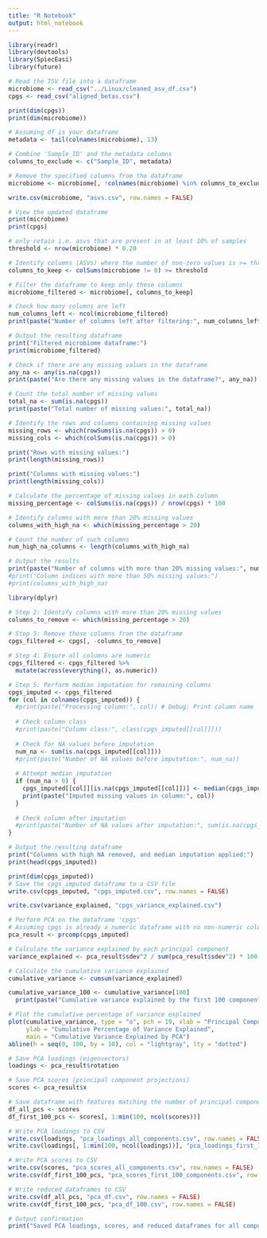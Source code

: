 ---
title: "R Notebook"
output: html_notebook
---


```{r}
library(readr)
library(devtools)
library(SpiecEasi)
library(future)

```

```{r}
# Read the TSV file into a dataframe
microbiome <- read_csv("../Linux/cleaned_asv_df.csv")
cpgs <- read_csv("aligned_betas.csv")


```


```{r}
print(dim(cpgs))
print(dim(microbiome))
```




```{r}
# Assuming df is your dataframe
metadata <- tail(colnames(microbiome), 13)

# Combine 'Sample_ID' and the metadata columns
columns_to_exclude <- c("Sample_ID", metadata)

# Remove the specified columns from the dataframe
microbiome <- microbiome[, !colnames(microbiome) %in% columns_to_exclude]

write.csv(microbiome, "asvs.csv", row.names = FALSE)

# View the updated dataframe
print(microbiome)
print(cpgs)

```


```{r}
# only retain i.e. asvs that are present in at least 10% of samples
threshold <- nrow(microbiome) * 0.20

# Identify columns (ASVs) where the number of non-zero values is >= threshold
columns_to_keep <- colSums(microbiome != 0) >= threshold

# Filter the dataframe to keep only these columns
microbiome_filtered <- microbiome[, columns_to_keep]

# Check how many columns are left
num_columns_left <- ncol(microbiome_filtered)
print(paste("Number of columns left after filtering:", num_columns_left))

# Output the resulting dataframe
print("Filtered microbiome dataframe:")
print(microbiome_filtered)

```






```{r}
# Check if there are any missing values in the dataframe
any_na <- any(is.na(cpgs))
print(paste("Are there any missing values in the dataframe?", any_na))

# Count the total number of missing values
total_na <- sum(is.na(cpgs))
print(paste("Total number of missing values:", total_na))

# Identify the rows and columns containing missing values
missing_rows <- which(rowSums(is.na(cpgs)) > 0)
missing_cols <- which(colSums(is.na(cpgs)) > 0)

print("Rows with missing values:")
print(length(missing_rows))

print("Columns with missing values:")
print(length(missing_cols))

# Calculate the percentage of missing values in each column
missing_percentage <- colSums(is.na(cpgs)) / nrow(cpgs) * 100

# Identify columns with more than 20% missing values
columns_with_high_na <- which(missing_percentage > 20)

# Count the number of such columns
num_high_na_columns <- length(columns_with_high_na)

# Output the results
print(paste("Number of columns with more than 20% missing values:", num_high_na_columns))
#print("Column indices with more than 50% missing values:")
#print(columns_with_high_na)

```


```{r}
library(dplyr)

# Step 2: Identify columns with more than 20% missing values
columns_to_remove <- which(missing_percentage > 20)

# Step 3: Remove those columns from the dataframe
cpgs_filtered <- cpgs[, -columns_to_remove]

# Step 4: Ensure all columns are numeric
cpgs_filtered <- cpgs_filtered %>%
  mutate(across(everything(), as.numeric))

# Step 5: Perform median imputation for remaining columns
cpgs_imputed <- cpgs_filtered
for (col in colnames(cpgs_imputed)) {
  #print(paste("Processing column:", col)) # Debug: Print column name
  
  # Check column class
  #print(paste("Column class:", class(cpgs_imputed[[col]])))
  
  # Check for NA values before imputation
  num_na <- sum(is.na(cpgs_imputed[[col]]))
  #print(paste("Number of NA values before imputation:", num_na))
  
  # Attempt median imputation
  if (num_na > 0) {
    cpgs_imputed[[col]][is.na(cpgs_imputed[[col]])] <- median(cpgs_imputed[[col]], na.rm = TRUE)
    print(paste("Imputed missing values in column:", col))
  } 
  
  # Check column after imputation
  #print(paste("Number of NA values after imputation:", sum(is.na(cpgs_imputed[[col]]))))
}

# Output the resulting dataframe
print("Columns with high NA removed, and median imputation applied:")
print(head(cpgs_imputed))


```

```{r}
print(dim(cpgs_imputed))
# Save the cpgs_imputed dataframe to a CSV file
write.csv(cpgs_imputed, "cpgs_imputed.csv", row.names = FALSE)
```

```{r}
write.csv(variance_explained, "cpgs_variance_explained.csv")
```


```{r}
# Perform PCA on the dataframe 'cpgs'
# Assuming cpgs is already a numeric dataframe with no non-numeric columns
pca_result <- prcomp(cpgs_imputed)

# Calculate the variance explained by each principal component
variance_explained <- pca_result$sdev^2 / sum(pca_result$sdev^2) * 100

# Calculate the cumulative variance explained
cumulative_variance <- cumsum(variance_explained)

cumulative_variance_100 <- cumulative_variance[100]
  print(paste("Cumulative variance explained by the first 100 components:", cumulative_variance_100))

# Plot the cumulative percentage of variance explained
plot(cumulative_variance, type = "o", pch = 19, xlab = "Principal Components",
     ylab = "Cumulative Percentage of Variance Explained",
     main = "Cumulative Variance Explained by PCA")
abline(h = seq(0, 100, by = 10), col = "lightgray", lty = "dotted")

```




```{r}
# Save PCA loadings (eigenvectors)
loadings <- pca_result$rotation

# Save PCA scores (principal component projections)
scores <- pca_result$x

# Save dataframe with features matching the number of principal components
df_all_pcs <- scores
df_first_100_pcs <- scores[, 1:min(100, ncol(scores))]

# Write PCA loadings to CSV
write.csv(loadings, "pca_loadings_all_components.csv", row.names = FALSE)
write.csv(loadings[, 1:min(100, ncol(loadings))], "pca_loadings_first_100_components.csv", row.names = FALSE)

# Write PCA scores to CSV
write.csv(scores, "pca_scores_all_components.csv", row.names = FALSE)
write.csv(df_first_100_pcs, "pca_scores_first_100_components.csv", row.names = FALSE)

# Write reduced dataframes to CSV
write.csv(df_all_pcs, "pca_df.csv", row.names = FALSE)
write.csv(df_first_100_pcs, "pca_df_100.csv", row.names = FALSE)

# Output confirmation
print("Saved PCA loadings, scores, and reduced dataframes for all components and the first 100 components.")
```








